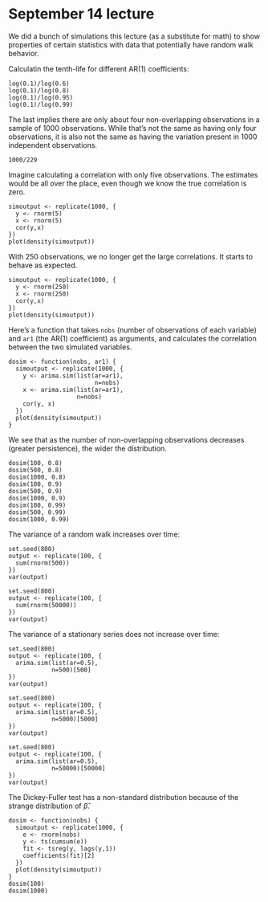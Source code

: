# September 14 lecture

We did a bunch of simulations this lecture (as a substitute for math) to show properties of certain statistics 
with data that potentially have random walk behavior.

Calculatin the tenth-life for different AR(1) coefficients:

```
log(0.1)/log(0.6)
log(0.1)/log(0.8)
log(0.1)/log(0.95)
log(0.1)/log(0.99)
```

The last implies there are only about four non-overlapping observations in a sample of 1000 observations.
While that's not the same as having only four observations, it is also not the same as having the
variation present in 1000 independent observations.

```
1000/229
```

Imagine calculating a correlation with only five observations. The estimates would be all over the place, even
though we know the true correlation is zero.

```
simoutput <- replicate(1000, {
  y <- rnorm(5)
  x <- rnorm(5)
  cor(y,x)
})
plot(density(simoutput))
```

With 250 observations, we no longer get the large correlations. It starts to behave as expected.

```
simoutput <- replicate(1000, {
  y <- rnorm(250)
  x <- rnorm(250)
  cor(y,x)
})
plot(density(simoutput))
```

Here's a function that takes `nobs` (number of observations of each variable) and `ar1` (the AR(1) coefficient)
as arguments, and calculates the correlation between the two simulated variables.

```
dosim <- function(nobs, ar1) {
  simoutput <- replicate(1000, {
    y <- arima.sim(list(ar=ar1),
                        n=nobs)
    x <- arima.sim(list(ar=ar1),
                   n=nobs)
    cor(y, x)
  })
  plot(density(simoutput))
}
```

We see that as the number of non-overlapping observations decreases (greater persistence), the wider the
distribution.

```
dosim(100, 0.8)
dosim(500, 0.8)
dosim(1000, 0.8)
dosim(100, 0.9)
dosim(500, 0.9)
dosim(1000, 0.9)
dosim(100, 0.99)
dosim(500, 0.99)
dosim(1000, 0.99)
```

The variance of a random walk increases over time:

```
set.seed(800)
output <- replicate(100, {
  sum(rnorm(500))
})
var(output)

set.seed(800)
output <- replicate(100, {
  sum(rnorm(50000))
})
var(output)
```

The variance of a stationary series does not increase over time:

```
set.seed(800)
output <- replicate(100, {
  arima.sim(list(ar=0.5),
            n=500)[500]
})
var(output)

set.seed(800)
output <- replicate(100, {
  arima.sim(list(ar=0.5),
            n=5000)[5000]
})
var(output)

set.seed(800)
output <- replicate(100, {
  arima.sim(list(ar=0.5),
            n=50000)[50000]
})
var(output)
```

The Dickey-Fuller test has a non-standard distribution because of the strange
distribution of $\widehat{\beta}$.

```
dosim <- function(nobs) {
  simoutput <- replicate(1000, {
    e <- rnorm(nobs)
    y <- ts(cumsum(e))
    fit <- tsreg(y, lags(y,1))
    coefficients(fit)[2]
  })
  plot(density(simoutput))
}
dosim(100)
dosim(1000)
```